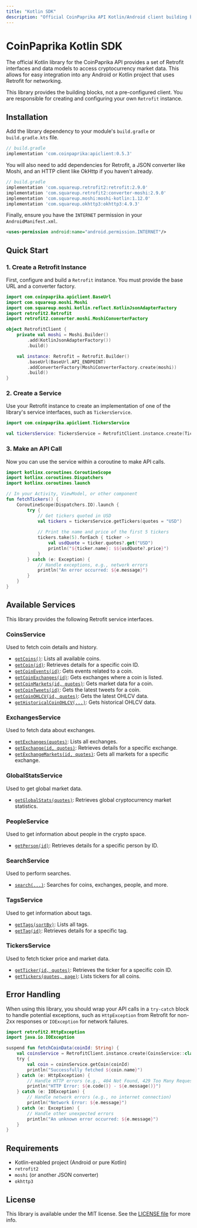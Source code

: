 ```yaml
---
title: "Kotlin SDK"
description: "Official CoinPaprika API Kotlin/Android client building blocks"
---
```


# CoinPaprika Kotlin SDK

The official Kotlin library for the CoinPaprika API provides a set of Retrofit interfaces and data models to access cryptocurrency market data. This allows for easy integration into any Android or Kotlin project that uses Retrofit for networking.

This library provides the building blocks, not a pre-configured client. You are responsible for creating and configuring your own `Retrofit` instance.

## Installation

Add the library dependency to your module's `build.gradle` or `build.gradle.kts` file.

```groovy
// build.gradle
implementation 'com.coinpaprika:apiclient:0.5.3'
```

You will also need to add dependencies for Retrofit, a JSON converter like Moshi, and an HTTP client like OkHttp if you haven't already.

```groovy
// build.gradle
implementation 'com.squareup.retrofit2:retrofit:2.9.0'
implementation 'com.squareup.retrofit2:converter-moshi:2.9.0'
implementation 'com.squareup.moshi:moshi-kotlin:1.12.0'
implementation 'com.squareup.okhttp3:okhttp3:4.9.3'
```

Finally, ensure you have the `INTERNET` permission in your `AndroidManifest.xml`.

```xml
<uses-permission android:name="android.permission.INTERNET"/>
```

## Quick Start

### 1. Create a Retrofit Instance

First, configure and build a `Retrofit` instance. You must provide the base URL and a converter factory.

```kotlin
import com.coinpaprika.apiclient.BaseUrl
import com.squareup.moshi.Moshi
import com.squareup.moshi.kotlin.reflect.KotlinJsonAdapterFactory
import retrofit2.Retrofit
import retrofit2.converter.moshi.MoshiConverterFactory

object RetrofitClient {
    private val moshi = Moshi.Builder()
        .add(KotlinJsonAdapterFactory())
        .build()

    val instance: Retrofit = Retrofit.Builder()
        .baseUrl(BaseUrl.API_ENDPOINT)
        .addConverterFactory(MoshiConverterFactory.create(moshi))
        .build()
}
```

### 2. Create a Service

Use your Retrofit instance to create an implementation of one of the library's service interfaces, such as `TickersService`.

```kotlin
import com.coinpaprika.apiclient.TickersService

val tickersService: TickersService = RetrofitClient.instance.create(TickersService::class.java)
```

### 3. Make an API Call

Now you can use the service within a coroutine to make API calls.

```kotlin
import kotlinx.coroutines.CoroutineScope
import kotlinx.coroutines.Dispatchers
import kotlinx.coroutines.launch

// In your Activity, ViewModel, or other component
fun fetchTickers() {
    CoroutineScope(Dispatchers.IO).launch {
        try {
            // Get tickers quoted in USD
            val tickers = tickersService.getTickers(quotes = "USD")
            
            // Print the name and price of the first 5 tickers
            tickers.take(5).forEach { ticker ->
                val usdQuote = ticker.quotes?.get("USD")
                println("${ticker.name}: $${usdQuote?.price}")
            }
        } catch (e: Exception) {
            // Handle exceptions, e.g., network errors
            println("An error occurred: ${e.message}")
        }
    }
}
```

## Available Services

This library provides the following Retrofit service interfaces.

### CoinsService
Used to fetch coin details and history.
- [`getCoins()`](/api-reference/coins/list-coins): Lists all available coins.
- [`getCoin(id)`](/api-reference/coins/get-coin-by-id): Retrieves details for a specific coin ID.
- [`getCoinEvents(id)`](/api-reference/coins/get-coin-events-by-coin-id): Gets events related to a coin.
- [`getCoinExchanges(id)`](/api-reference/coins/get-exchanges-by-coin-id): Gets exchanges where a coin is listed.
- [`getCoinMarkets(id, quotes)`](/api-reference/coins/get-markets-by-coin-id): Gets market data for a coin.
- [`getCoinTweets(id)`](/api-reference/coins/get-twitter-timeline-tweets-for-a-coin): Gets the latest tweets for a coin.
- [`getCoinOHLCV(id, quotes)`](/api-reference/coins/get-ohlc-for-the-last-full-day): Gets the latest OHLCV data.
- [`getHistoricalCoinOHLCV(...)`](/api-reference/coins/get-historical-ohlc): Gets historical OHLCV data.

### ExchangesService
Used to fetch data about exchanges.
- [`getExchanges(quotes)`](/api-reference/exchanges/list-exchanges): Lists all exchanges.
- [`getExchange(id, quotes)`](/api-reference/exchanges/get-exchange-by-id): Retrieves details for a specific exchange.
- [`getExchangeMarkets(id, quotes)`](/api-reference/exchanges/list-an-exchange-markets): Gets all markets for a specific exchange.

### GlobalStatsService
Used to get global market data.
- [`getGlobalStats(quotes)`](/api-reference/global/get-market-overview-data): Retrieves global cryptocurrency market statistics.

### PeopleService
Used to get information about people in the crypto space.
- [`getPerson(id)`](/api-reference/people/get-person-by-id): Retrieves details for a specific person by ID.

### SearchService
Used to perform searches.
- [`search(...)`](/api-reference/tools/search): Searches for coins, exchanges, people, and more.

### TagsService
Used to get information about tags.
- [`getTags(sortBy)`](/api-reference/tags/list-tags): Lists all tags.
- [`getTag(id)`](/api-reference/tags/get-tag-by-id): Retrieves details for a specific tag.

### TickersService
Used to fetch ticker price and market data.
- [`getTicker(id, quotes)`](/api-reference/tickers/get-ticker-for-a-specific-coin): Retrieves the ticker for a specific coin ID.
- [`getTickers(quotes, page)`](/api-reference/tickers/get-tickers-for-all-active-coins): Lists tickers for all coins.

## Error Handling

When using this library, you should wrap your API calls in a `try-catch` block to handle potential exceptions, such as `HttpException` from Retrofit for non-2xx responses or `IOException` for network failures.

```kotlin
import retrofit2.HttpException
import java.io.IOException

suspend fun fetchCoinData(coinId: String) {
    val coinsService = RetrofitClient.instance.create(CoinsService::class.java)
    try {
        val coin = coinsService.getCoin(coinId)
        println("Successfully fetched ${coin.name}")
    } catch (e: HttpException) {
        // Handle HTTP errors (e.g., 404 Not Found, 429 Too Many Requests)
        println("HTTP Error: ${e.code()} - ${e.message()}")
    } catch (e: IOException) {
        // Handle network errors (e.g., no internet connection)
        println("Network Error: ${e.message}")
    } catch (e: Exception) {
        // Handle other unexpected errors
        println("An unknown error occurred: ${e.message}")
    }
}
```

## Requirements

- Kotlin-enabled project (Android or pure Kotlin)
- `retrofit2`
- `moshi` (or another JSON converter)
- `okhttp3`

## License

This library is available under the MIT license. See the [LICENSE file](https://github.com/coinpaprika/coinpaprika-api-kotlin-client/blob/master/LICENSE) for more info. 